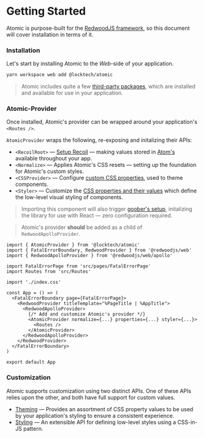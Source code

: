 
<Meta title="Quick Start" />

# Getting Started

Atomic is purpose-built for the [RedwoodJS framework](https://redwoodjs.com), so this document will cover installation in terms of it.

### Installation

Let's start by installing Atomic to the *Web*-side of your application.

```bash
yarn workspace web add @locktech/atomic
```

> Atomic includes quite a few [third-party packages](?path=/story/guides-3rd-party-packages--page), which are installed and available for use in your application.

### Atomic-Provider

Once installed, Atomic's provider can be wrapped around your application's `<Routes />`.

`AtomicProvider` wraps the following, re-exposing and initalizing their APIs:

* `<RecoilRoot>` — [Setup Recoil](https://recoiljs.org/docs/introduction/getting-started#recoilroot) — making values stored in [Atom's](https://recoiljs.org/docs/basic-tutorial/atoms) available throughout your app.
* `<Normalize>` — Applies Atomic's CSS resets — setting up the foundation for Atomic's custom styles.
* `<CSSProvider>` — Configure [custom CSS properties](?path=/docs/customize-theming--page), used to theme components.
* `<Styler>` — Customize the [CSS properties and their values](?path=/docs/customize-styling--page) which define the low-level visual styling of components.

> Importing this component will also trigger [goober's setup](https://goober.js.org/api/setup), initalizing the library for use with React — zero configuration required.

> Atomic's provider **should** be added as a child of `RedwoodApolloProvider`.

```tsx
import { AtomicProvider } from '@locktech/atomic'
import { FatalErrorBoundary, RedwoodProvider } from '@redwoodjs/web'
import { RedwoodApolloProvider } from '@redwoodjs/web/apollo'

import FatalErrorPage from 'src/pages/FatalErrorPage'
import Routes from 'src/Routes'

import './index.css'

const App = () => (
  <FatalErrorBoundary page={FatalErrorPage}>
    <RedwoodProvider titleTemplate="%PageTitle | %AppTitle">
      <RedwoodApolloProvider>
        {/* Add and customize Atomic's provider */}
        <AtomicProvider normalize={...} properties={...} styler={...}>
          <Routes />
        </AtomicProvider>
      </RedwoodApolloProvider>
    </RedwoodProvider>
  </FatalErrorBoundary>
)

export default App
```

### Customization

Atomic supports customization using two distinct APIs. One of these APIs relies upon the other, and both have full support for custom values.

* [Theming](?path=/story/customize-theming--page) — Provides an assortment of CSS property values to be used by your application's styling to ensure a consistent experience.
* [Styling](?path=/story/customize-styling--page) — An extensible API for defining low-level styles using a CSS-in-JS pattern.
